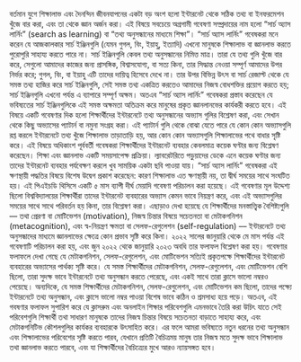 বর্তমান যুগে শিক্ষালাভ এবং দৈনন্দিন জীবনযাপনের একটা বড় অংশ হলো ইন্টারনেট থেকে সঠিক তথ্য বা ইনফরমেশন খুঁজে বার করা, এবং তা থেকে জ্ঞান অর্জন করা। 
এই বিষয়ে সবচেয়ে অগ্রগামী গবেষণা সম্প্রদায়ের নাম হলো “সার্চ অ্যাস লার্নিং” (search as learning) বা “তথ্য অনুসন্ধানের মাধ্যমে শিক্ষা”। 
“সার্চ অ্যাস লার্নিং” গবেষকরা মনে করেন যে আজকালকার সার্চ ইঞ্জিনগুলি (যেমন গুগল, বিং, ইয়াহু, ইত্যাদি) এখনো মানুষকে শিক্ষালাভ বা জ্ঞানলাভ করতে পুরোপুরি সাহায্য করতে পারে না। 
সার্চ ইঞ্জিনগুলি কেবল তথ্য অনুসন্ধানের নিমিত্ত মাত্র। 
তারা যে তথ্য গুলি খুঁজে বার করে, সেগুলো আমাদের কাজের জন্য প্রাসঙ্গিক, বিশ্বাসযোগ্য, বা সত্য কিনা, তার সিদ্ধান্ত নেওয়া সম্পূর্ণ আমাদের উপর নির্ভর করে; গুগল, বিং, বা ইয়াহু এটি তাদের দায়িত্ব হিসেবে দেখে না। 
তার উপর বিভিন্ন উৎস বা সার্চ রেজাল্ট থেকে যে সমস্ত তথ্য হাজির করে সার্চ ইঞ্জিনগুলি, সেই সমস্ত তথ্য একত্রিত করতেও আমাদের নিজস্ব বোধশক্তির প্রয়োগ করতে হয়; সার্চ ইঞ্জিনগুলি এখনো পর্যন্ত এ ব্যাপারে সম্পূর্ণ অক্ষম। 
অতএব “সার্চ অ্যাস লার্নিং” গবেষকরা প্রস্তাব করেছেন যে ভবিষ্যতের সার্চ ইঞ্জিনগুলিকে এই সমস্ত অক্ষমতা অতিক্রম করে মানুষের প্রকৃত জ্ঞানলানভের কার্যকরী করতে হবে। 
এই বিষয়ে একটি গবেষণার দিক হলো শিক্ষার্থীদের ইন্টারনেটে তথ্য অনুসন্ধানের অভ্যাস গুলির বিশ্লেষণ করা, এবং সেখান থেকে কিছু অভ্যাসের প্যাটার্ন বা নমুনা সংগ্রহ করা। 
এই প্যাটার্ন গুলি থেকে বোঝা যেতে পারে যে কোন কোন অভ্যাসগুলি রপ্ত করলে ইন্টারনেটে তথ্য খুঁজে শিক্ষালাভ তাড়াতাড়ি হয়, আর কোন কোন অভ্যাসগুলি শিক্ষালাভের পথে বাধার সৃষ্টি করে। 
এই বিষয়ে অধিকাংশ পূর্ববর্তী গবেষকরা শিক্ষার্থীদের ইন্টারনেট ব্যবহার কেবলমাত্র কয়েক ঘণ্টার জন্য বিশ্লেষণ করেছেন। 
শিক্ষা এবং জ্ঞানলাভ একটি সময়সাপেক্ষ প্রক্রিয়া। 
ল্যাবরেটরিতে পড়ুয়াদের ডেকে এনে কয়েক ঘণ্টার জন্য তাদের ইন্টারনেট ব্যবহার পর্যবেক্ষণ করলে খুব সাময়িক একটা ছবি পাওয়া যায়। 
“সার্চ অ্যাস লার্নিং” গবেষকরা এই ক্ষণস্থায়ী পদ্ধতির বিষয়ে বিশেষ উদ্বেগ প্রকাশ করেছেন: কারণ শিক্ষালাভ এত ক্ষণস্থায়ী নয়, তা দ্বীর্ঘ সময়ের সাথে সংঘটিত হয়। 
এই পিএইচডি থিসিসে একটি ৫ মাস ব্যাপী দীর্ঘ মেয়াদি গবেষণা পরিচালন করা হয়েছে। 
এই গবেষণার মূল উদ্দেশ্য ছিলো বিশ্ববিদ্যালয়ের শিক্ষার্থীরা তাদের ইন্টারনেট ব্যবহারের অভ্যাস কেমন ভাবে নিয়ন্ত্রণ করে, এবং এই অভ্যাসগুলির সময়ের সাথে সাথে পরিবর্তন হয় কিনা, তার বিশ্লেষণ করা। 
এছাড়াও দেখা হয়েছে যে শিক্ষার্থীদের মনস্তাত্ত্বিক বৈশিষ্ট্যগুলি –-- তথা প্রেরণা বা মোটিভেশন (motivation), নিজস্ব চিন্তার বিষয়ে সচেতনতা বা মেটাকগনিশন (metacognition), এবং স্ব-নিয়ন্ত্রণ ক্ষমতা বা সেলফ-রেগুলেশন (self-regulation) –-- ইন্টারনেটে তথ্য অনুসন্ধাদের মাধ্যমে জ্ঞানলাভের ক্ষেত্রে কোন প্রভাব সৃষ্টি করে কিনা।
২০২২ সালের জানুয়ারি থেকে মে মাস পর্যন্ত এই গবেষণাটি পরিচালন করা হয়, এবং জুন ২০২২ থেকে জানুয়ারি ২০২৩ অবধি তার ফলাফল বিশ্লেষণ করা হয়।
গবেষণার ফলাফলে দেখা গেছে যে মেটাকগনিশন, সেলফ-রেগুলেশন, এবং মোটিভেশন সত্যিই প্রকৃতপক্ষে শিক্ষার্থীদের ইন্টারনেট ব্যবহারের অভ্যাসের পার্থক্য সৃষ্টি করে।
যে সমস্ত শিক্ষার্থীদের মেটাকগনিশন, সেলফ-রেগুলেশন, এবং মোটিভেশন বেশি ছিলো, তারা সুদক্ষ ভাবে ইন্টারনেটে তথ্য অনুসন্ধান করতে পেরেছে, এবং একই সাথে তারা ক্লাসে ভালো নম্বরও পেয়েছে। 
অন্যদিকে, যে সমস্ত শিক্ষার্থীদের মেটাকগনিশন, সেলফ-রেগুলেশন, এবং মোটিভেশন কম ছিলো, তাদের পক্ষ্যে ইন্টারনেটে তথ্য অনুসন্ধান, এবং ক্লাসে ভালো নম্বর পাওয়া বিশেষ ভাবে কঠিন ও শ্রমসাধ্য হয়ে পড়ে। 
অতএব, এই গবষণার ফলাফল সুপারিশ করে যে ক্লাসরুম এবং অনলাইন শিক্ষার পরিবেশগুলি এমনভাবে তৈরি করা উচিৎ যাতে সেই পরিবেশগুলি শিক্ষার্থী তথা সাধারণ মানুষকে তাদের নিজস্ব চিন্তার বিষয়ে সচেতনতা বাড়াতে সাহায্য করে, এবং মেটাকগনিটিভ কৌশলগুলির কার্যকর ব্যবহারকে উৎসাহিত করে। 
এর ফলে আমরা ভবিষ্যতে নতুন ধরনের তথ্য অনুসন্ধান এবং শিক্ষালাভের পরিবেশের সৃষ্টি করতে পারব, যেখানে প্রতিটি বৈচিত্রময় মানুষ তার নিজস্ব মতে সুদক্ষ ভাবে শিক্ষালাভ তথা জ্ঞানলাভ করতে পারবে, এবং যা শিক্ষার্থীদের বৈচিত্র্যের মুখে আরও ন্যায়সঙ্গত হবে।































<!-- বর্তমান যুগে শিক্ষালাভ এবং দৈনন্দিন জীবনযাপনের একটা বড় অংশ হলো ইন্টারনেট থেকে সঠিক তথ্য বা ইনফরমেশন খুঁজে বার করে তার থেকে জ্ঞান অর্জন করা।
এই বিষয়ে সবচেয়ে অগ্রগামী গবেষণা সম্প্রদায়ের নাম হলো "সার্চ অ্যাস লার্নিং" (search as learning) বা "তথ্য অনুসন্ধানের মাধ্যমে শিক্ষা"।
সার্চ অ্যাস লার্নিং গবেষকরা মনে করেন যে আজকালকার সার্চ ইঞ্জিনগুলি (যেমন গুগল, বিং, ইয়াহু, ইত্যাদি) এখনো মানুষকে শিক্ষালাভ বা জ্ঞানলাভ করতে পুরোপুরি সাহায্য করতে পারে না। সার্চ ইঞ্জিনগুলি এখনো কেবলমাত্র তথ্য অনুসন্ধানের নিমিত্ত মাত্র। সার্চ ইঞ্জিনগুলি যে তথ্য গুলো খুঁজে বার করে, সেগুলো আমাদের কাজের জন্য প্রাসঙ্গিক, বিশ্বাসযোগ্য, বা সত্য কিনা, তার সিদ্ধান্ত নেওয়া সম্পূর্ণ আমাদের উপর নির্ভর করে; গুগল এটি তাদের দায়িত্ব হিসেবে দেখে না।
তার উপর বিভিন্ন উৎস বা সার্চ রেজাল্ট থেকে যে সমস্ত তথ্য হাজির করে সার্চ ইঞ্জিনগুলো, সেই সমস্ত তথ্যের একত্রিত করতেও আমাদের নিজেদের বোধশক্তির প্রয়োগ করতে হয়; সার্চ ইঞ্জিনগুলি এখনো পর্যন্ত এ ব্যাপারে সম্পূর্ণ অক্ষম। 
অতএব সার্চ অ্যাস লার্নিং গবেষকরা প্রস্তাব করেছেন যে ভবিষ্যতের সার্চ ইঞ্জিনগুলি কে এই সমস্ত অক্ষমতা অতিক্রম করে মানুষের প্রকৃত জ্ঞানলানভের কার্যকরী হতে হবে।
এই বিষয়ে একটি গবেষণার দিক হলো শিক্ষার্থীদের ইন্টারনেটে তথ্য অনুসন্ধানের অভ্যাস গুলির বিশ্লেষণ করা, এবং সেখান থেকে কিছু অভ্যাসের প্যাটার্ন বা নমুনা সংগ্রহ করা; জাতে বোঝা যায় যে কোন কোন অভ্যাসগুলি রপ্ত করলে ইন্টারনেটে তথ্য খুঁজে শিক্ষালাভ তাড়াতাড়ি হয়, আর কোন কোন অভ্যাস শিক্ষালাভের পথে বাধার সৃষ্টি করে। 
এই বিষয়ে অধিকাংশ পূর্ববর্তী গবেষণাগুলি  -->

<!-- না পারে  খুঁজে বার করা তথ্য গুলির সঠিক মূল্যায়ন করতে, এবং না পারে যে তথ্য গুলি খুঁজে বার করেছে, 
অনুসন্ধান ইঞ্জিনগুলি আমরা যে উত্তরগুলি পুনরুদ্ধার করি তা  আমাদের সাহায্য করে না - ফলাফলগুলি প্রাসঙ্গিক, বিশ্বাসযোগ্য, সত্য কিনা তা সিদ্ধান্ত নেওয়া আমাদের উপর নির্ভর করে; 
সার্চ ইঞ্জিন আমাদের সেন্সমেক করতে সাহায্য করে না - আমরা আমাদের জ্ঞানে যা পেয়েছি তা একীভূত করতে আমাদের মনকে ব্যবহার করতে হবে। -->
<!-- 
Bengali version of abstract: TBD.
আমার পিএইচডি এডভাইসর পরামর্শ দিয়েছেন যে এই থিসিস এর একটি বাংলা ভাসায় সারসংক্ষেপ ও লিখতে। উনি ওনার থিসিস এর সারসংক্ষেপ ইংরেজি এবং পোলিশ দুই ভাষায় লিখেছিলেন।
থিসিসের প্রথম খসড়া জমা দেওয়ার পরে বাংলা সারসংক্ষেপ টি আরও বিস্তারিতভাবে লেখা হবে।
বাংলা সংস্করণ এর উৎসর্গ: দিদার জন্য.
Bengali version of abstract: TBD.

বর্তমান যুগে শিক্ষার একটা বড় অংশ হলো ইন্টারনেটের বিপুল তথ্যের ভাণ্ডার -- যা প্রায় প্রতিটি ছাত্রের নখদর্পণে সর্বব্যাপী উপস্থিত -- সেই তথ্যের ভাণ্ডারে অনুসন্ধান করা, উপযুক্ত তথ্য সংগ্রহণ করা, এবং সংগৃহীত তথ্যের বিশ্লেষণ করা।
শিক্ষা, বা জ্ঞানের শূন্যস্থান পূরণ করা তথ্য অনুসন্ধানের একটি গুরুত্বপূর্ণ কারণ হিসাবে প্রতিষ্ঠিত।
"Search as Learning" বা "অনুসন্ধানের মাধ্যমে শিক্ষা" -- এই সম্প্রদায়ের গবেষকরা মনে করেন যে বর্তমান "সার্চ ইঞ্জিন" বা 


বাংলা অনুবাদের জন্য বিশেষ কৃতজ্ঞতা স্বীকার : আসিফ শাহরিয়ার 
জার্মানির হামবুর্গ শহরে CHI ২০২৩ সম্মেলনে ওনার সাথে আমার পরিচয়  -->

<!-- Original template:

(tie back to PhD Statement of Purpose)

Installed on Windows + Syncing with box.

This *R Markdown* template is for writing an Oxford University thesis. The template is built using Yihui Xie's `bookdown` package, with heavy inspiration from Chester Ismay's `thesisdown` and the `OxThesis` \LaTeX\ template (most recently adapted by John McManigle).

This template's sample content include illustrations of how to write a thesis in R Markdown, and largely follows the structure from [this R Markdown workshop](https://ulyngs.github.io/rmarkdown-workshop-2019/).

Congratulations for taking a step further into the lands of open, reproducible science by writing your thesis using a tool that allows you to transparently include tables and dynamically generated plots directly from the underlying data. Hip hooray! 

-->
